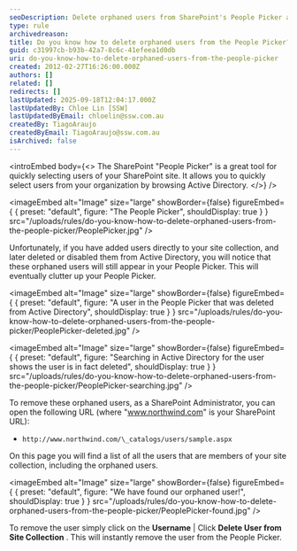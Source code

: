 ```yaml
---
seoDescription: Delete orphaned users from SharePoint's People Picker and keep your site organized with a simple URL and a few clicks.
type: rule
archivedreason:
title: Do you know how to delete orphaned users from the People Picker?
guid: c31997cb-b93b-42a7-8c6c-41efeea1d0db
uri: do-you-know-how-to-delete-orphaned-users-from-the-people-picker
created: 2012-02-27T16:26:00.000Z
authors: []
related: []
redirects: []
lastUpdated: 2025-09-18T12:04:17.000Z
lastUpdatedBy: Chloe Lin [SSW]
lastUpdatedByEmail: chloelin@ssw.com.au
createdBy: TiagoAraujo
createdByEmail: TiagoAraujo@ssw.com.au
isArchived: false
---
```


<introEmbed
  body={<>
The SharePoint "People Picker" is a great tool for quickly selecting users of your SharePoint site. It allows you to quickly select users from your organization by browsing Active Directory.
  </>}
/>

<imageEmbed
  alt="Image"
  size="large"
  showBorder={false}
  figureEmbed={ {
    preset: "default",
    figure: "The People Picker",
    shouldDisplay: true
  } }
  src="/uploads/rules/do-you-know-how-to-delete-orphaned-users-from-the-people-picker/PeoplePicker.jpg"
/>


Unfortunately, if you have added users directly to your site collection, and later deleted or disabled them from Active Directory, you will notice that these orphaned users will still appear in your People Picker. This will eventually clutter up your People Picker.


<imageEmbed
  alt="Image"
  size="large"
  showBorder={false}
  figureEmbed={ {
    preset: "default",
    figure: "A user in the People Picker that was deleted from Active Directory",
    shouldDisplay: true
  } }
  src="/uploads/rules/do-you-know-how-to-delete-orphaned-users-from-the-people-picker/PeoplePicker-deleted.jpg"
/>



<imageEmbed
  alt="Image"
  size="large"
  showBorder={false}
  figureEmbed={ {
    preset: "default",
    figure: "Searching in Active Directory for the user shows the user is in fact deleted",
    shouldDisplay: true
  } }
  src="/uploads/rules/do-you-know-how-to-delete-orphaned-users-from-the-people-picker/PeoplePicker-searching.jpg"
/>


To remove these orphaned users, as a SharePoint Administrator, you can open the following URL (where "www.northwind.com" is your SharePoint URL):

* `http://www.northwind.com/\_catalogs/users/sample.aspx`

On this page you will find a list of all the users that are members of your site collection, including the orphaned users.

<imageEmbed
  alt="Image"
  size="large"
  showBorder={false}
  figureEmbed={ {
    preset: "default",
    figure: "We have found our orphaned user!",
    shouldDisplay: true
  } }
  src="/uploads/rules/do-you-know-how-to-delete-orphaned-users-from-the-people-picker/PeoplePicker-found.jpg"
/>


To remove the user simply click on the **Username** | Click **Delete User from Site Collection** . This will instantly remove the user from the People Picker.

